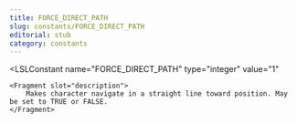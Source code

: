```yaml
---
title: FORCE_DIRECT_PATH
slug: constants/FORCE_DIRECT_PATH
editorial: stub
category: constants
---
```


<LSLConstant
	name="FORCE_DIRECT_PATH"
	type="integer"
	value="1"
>
	<Fragment slot="description">
		Makes character navigate in a straight line toward position. May be set to TRUE or FALSE.
	</Fragment>
</LSLConstant>
